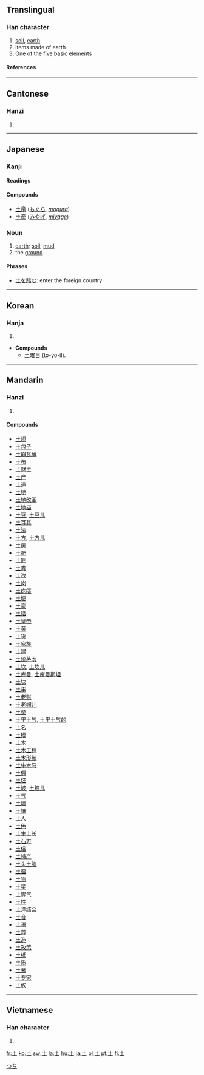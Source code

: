 ==Translingual==
{{Han stroke|[[Image:土-order.gif]]}}

===Han character===
{{Han char|rn=32|rad=土|as=00|sn=3|four=4010<sub>0</sub>|canj=土 (G)|ids=⿱[[十]][[一]]}}

# [[soil]], [[earth]]
# items made of earth
# One of the five basic elements

====References====
{{Han ref|kx=0223.010|dkj=04867|dj=0453.230|hdz=10415.010|uh=571F|ud=22303|bh=A467|bd=42087}}

----

==Cantonese==

===Hanzi===
{{yue-hanzi|jyut=tou2|y=tou2}}

# {{defn|Cantonese}}

----

==Japanese==

===Kanji===
{{ja-kanji|grade=1|rs=土00}}

====Readings====
{{ja-readings|on=[[ど]] (do), [[と]] (to)|kun=[[つち]] (tsuchi)}}

====Compounds====
*[[土竜]] ([[もぐら]], ''[[mogura]]'')
*[[土産]] ([[みやげ]], ''[[miyage]]'')

===Noun===
{{ja-noun|k|hira=つち|rom=tsuchi}}

# [[earth]]; [[soil]]; [[mud]]
# the [[ground]]

====Phrases====
*[[土を踏む]]: enter the foreign country

[[Category:1000 Japanese basic words|つち]]

----

==Korean==

===Hanja===
{{ko-hanja|hangeul=[[토]], [[두]]|eumhun=흙|rv=to, du|mr=t'o, tu}}

# {{defn|Korean}}
*'''Compounds'''
**[[土曜日]] (to-yo-il).

----

==Mandarin==

===Hanzi===
{{cmn-hanzi|pin=[[tǔ]] ([[tu3]])|wg=t'u<sup>3</sup>}}

# {{defn|Mandarin}}

====Compounds====
*[[土坝]]
*[[土包子]]
*[[土崩瓦解]]
*[[土布]]
*[[土财主]]
*[[土产]]
*[[土道]]
*[[土地]]
*[[土地改革]]
*[[土地庙]]
*[[土豆]], [[土豆儿]]
*[[土耳其]]
*[[土法]]
*[[土方]], [[土方儿]]
*[[土房]]
*[[土肥]]
*[[土匪]]
*[[土粪]]
*[[土改]]
*[[土岗]]
*[[土疙瘩]]
*[[土埂]]
*[[土豪]]
*[[土话]]
*[[土皇帝]]
*[[土黄]]
*[[土货]]
*[[土家族]]
*[[土建]]
*[[土阶茅茨]]
*[[土坎]], [[土坎儿]]
*[[土库曼]], [[土库曼斯坦]]
*[[土块]]
*[[土牢]]
*[[土老财]]
*[[土老帽儿]]
*[[土垒]]
*[[土里土气]], [[土里土气的]]
*[[土名]]
*[[土模]]
*[[土木]]
*[[土木工程]]
*[[土木形骸]]
*[[土牛木马]]
*[[土偶]]
*[[土坯]]
*[[土坡]], [[土坡儿]]
*[[土气]]
*[[土墙]]
*[[土壤]]
*[[土人]]
*[[土色]]
*[[土生土长]]
*[[土石方]]
*[[土俗]]
*[[土特产]]
*[[土头土脑]]
*[[土温]]
*[[土物]]
*[[土星]]
*[[土腥气]]
*[[土性]]
*[[土洋结合]]
*[[土音]]
*[[土语]]
*[[土葬]]
*[[土造]]
*[[土政策]]
*[[土纸]]
*[[土质]]
*[[土著]]
*[[土专家]]
*[[土族]]

----

==Vietnamese==

===Han character===
{{vi-hantu|[[thổ]]}}

# {{defn|Vietnamese}}

[[fr:土]]
[[ko:土]]
[[sw:土]]
[[la:土]]
[[hu:土]]
[[ja:土]]
[[pl:土]]
[[pt:土]]
[[fi:土]]